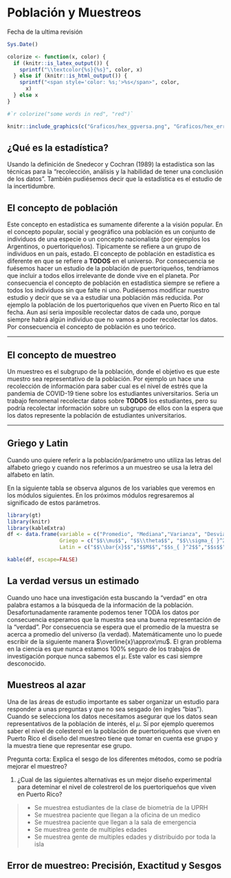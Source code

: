 # Población y Muestreos



Fecha de la ultima revisión
```r

Sys.Date()
```

```r
colorize <- function(x, color) {
  if (knitr::is_latex_output()) {
    sprintf("\\textcolor{%s}{%s}", color, x)
  } else if (knitr::is_html_output()) {
    sprintf("<span style='color: %s;'>%s</span>", color, 
      x)
  } else x
}

#`r colorize("some words in red", "red")`
```

```r
knitr::include_graphics(c("Graficos/hex_ggversa.png", "Graficos/hex_error.png"))
```



## ¿Qué es la estadística?

Usando la definición de Snedecor y Cochran (1989) la estadística  son las técnicas para la "recolección, análisis y la habilidad de tener una conclusión de los datos".  También pudiésemos decir que la estadística es el estudio de la incertidumbre.  


## El concepto de población

Este concepto en estadística es sumamente diferente a la visión popular. En el concepto popular, social y geográfico una población es un conjunto de individuos de una especie o un concepto nacionalista (por ejemplos los Argentinos, o puertoriqueños). Típicamente se refiere a un grupo de individuos en un país, estado.  El concepto de población en estadística es diferente en que se refiere a **TODOS** en el universo.   Por consecuencia se fuésemos hacer un estudio de la población de puertoriqueños, tendríamos que incluir a todos ellos irrelevante de donde vive en el planeta.  Por consecuencia el concepto de población en estadística siempre se refiere a todos los individuos sin que falte ni uno.  Pudiésemos modificar nuestro estudio y decir que se va a estudiar una población más reducida. Por ejemplo la población de los puertoriqueños que viven en Puerto Rico en tal fecha.   Aun así seria imposible recolectar datos de cada uno, porque siempre habrá algún individuo que no vamos a poder recolectar los datos.  Por consecuencia el concepto de población es uno teórico.  

***
## El concepto de muestreo

Un muestreo es el subgrupo de la población, donde el objetivo es que este muestro sea representativo de la población.  Por ejemplo un hace una recolección de información para saber cual es el nivel de estrés que la pandemia de COVID-19 tiene sobre los estudiantes universitarios. Seria un trabajo fenomenal recolectar datos sobre **TODOS** los estudiantes, pero su podría recolectar información sobre un subgrupo de ellos con la espera que los datos represente la población de estudiantes universitarios. 


***

## Griego y Latin 

Cuando uno quiere referir a la población/parámetro uno utiliza las letras del alfabeto griego y cuando nos referimos a un muestreo se usa la letra del alfabeto en latín.  

En la siguiente tabla se observa algunos de los variables que veremos en los módulos siguientes. En los próximos módulos regresaremos al significado de estos parámetros. 


```r
library(gt)
library(knitr)
library(kableExtra)
df <- data.frame(variable = c("Promedio", "Mediana","Varianza", "Desviación Estandar", "Proporción"),
                 Griego = c("$$\\mu$$", "$$\\theta$$", "$$\\sigma_{ }^2$$","$$\\sigma$$", "$$p$$"),
                 Latin = c("$$\\bar{x}$$","$$M$$","$$s_{ }^2$$","$$s$$" ,"$$\\hat{p}$$"))

kable(df, escape=FALSE)

```

## La verdad versus un estimado

Cuando uno hace una investigación esta buscando la "verdad" en otra palabra estamos a la búsqueda de la información de la población. Desafortunadamente raramente podemos tener TODA los datos por consecuencia esperamos que la muestra sea una buena representación de la "verdad". Por consecuencia se espera que el promedio de la muestra se acerca a promedio del universo (la verdad). Matemáticamente uno lo puede escribir de la siguiente manera  $\overline{x}\approx\mu$. El gran problema en la ciencia es que nunca estamos 100% seguro de los trabajos de investigación porque nunca sabemos el $\mu$.  Este valor es casi siempre desconocido.  



## Muestreos al azar

Una de las áreas de estudio importante es saber organizar un estudio para responder a unas preguntas y que no sea sesgado (en ingles "bias"). Cuando se selecciona los datos necesitamos asegurar que los datos sean representativos de la población de interés, el $\mu$.   Si por ejemplo queremos saber el nivel de colesterol en la población de puertoriqueños que viven en Puerto Rico el diseño del muestreo tiene que tomar en cuenta ese grupo y la muestra tiene que representar ese grupo.  


Pregunta corta:  Explica el sesgo de los diferentes métodos, como se podría mejorar el muestreo?


 1.  ¿Cual de las siguientes alternativas es un mejor diseño experimental para deteminar el nivel de colestrerol de los puertoriqueños que viven en Puerto Rico?

>  + Se muestrea estudiantes de la clase de biometría de la UPRH
>  + Se muestrea paciente que llegan a la oficina de un medico
>  + Se muestrea paciente que llegan a la sala de emergencia
>  + Se muestrea gente de multiples edades
>  + Se muestrea gente de multiples edades y distribuido por toda la isla
>
    
## Error de muestreo: Precisión, Exactitud y Sesgos


